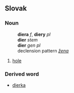 == Slovak ==
=== Noun ===
:'''diera''' ''f'', '''diery''' ''pl''
:'''dier''' ''stem''
:'''dier''' ''gen pl''
:declension pattern ''[[Slovak declension pattern žena|žena]]''
# [[hole]]
=== Derived word ===
* [[dierka#Slovak|dierka]]